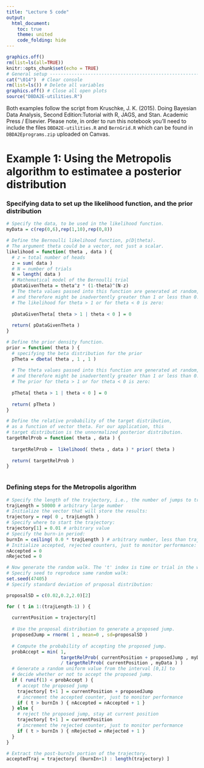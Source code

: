 ```yaml
---
title: "Lecture 5 code"
output:
  html_document:
    toc: true
    theme: united
    code_folding: hide
---
```


```r
graphics.off()
rm(list=ls(all=TRUE))
knitr::opts_chunk$set(echo = TRUE)
# General setup ----------------------------------------------------------------
cat("\014")  # Clear console
rm(list=ls()) # Delete all variables
graphics.off() # Close all open plots
source("DBDA2E-utilities.R")
```

Both examples follow the script from Kruschke, J. K. (2015). Doing Bayesian Data Analysis, Second Edition:\nA Tutorial with R, JAGS, and Stan. Academic Press / Elsevier. Please note, in order to run this notebook you'll need to include the files `DBDA2E-utilities.R` and `BernGrid.R` which can be found in `DBDA2Eprograms.zip` uploaded on Canvas.

# Example 1: Using the Metropolis algorithm to estimatee a posterior distribution

### Specifying data to set up the likelihood function, and the prior distribution

```r


# Specify the data, to be used in the likelihood function.
myData = c(rep(0,6),rep(1,10),rep(0,8))

# Define the Bernoulli likelihood function, p(D|theta).
# The argument theta could be a vector, not just a scalar.
likelihood = function( theta , data ) {
  # z = total number of heads
  z = sum( data )
  # N = number of trials
  N = length( data )
  # Mathematical model of the Bernoulli trial
  pDataGivenTheta = theta^z * (1-theta)^(N-z)
  # The theta values passed into this function are generated at random,
  # and therefore might be inadvertently greater than 1 or less than 0.
  # The likelihood for theta > 1 or for theta < 0 is zero:
  
  pDataGivenTheta[ theta > 1 | theta < 0 ] = 0
  
  return( pDataGivenTheta )
}

# Define the prior density function. 
prior = function( theta ) {
  # specifying the beta distribution for the prior
  pTheta = dbeta( theta , 1 , 1 )
  
  # The theta values passed into this function are generated at random,
  # and therefore might be inadvertently greater than 1 or less than 0.
  # The prior for theta > 1 or for theta < 0 is zero:
  
  pTheta[ theta > 1 | theta < 0 ] = 0
  
  return( pTheta )
}

# Define the relative probability of the target distribution, 
# as a function of vector theta. For our application, this
# target distribution is the unnormalized posterior distribution.
targetRelProb = function( theta , data ) {
  
  targetRelProb =  likelihood( theta , data ) * prior( theta )
  
  return( targetRelProb )
}



```


### Defining steps for the Metropolis algorithm

```r


# Specify the length of the trajectory, i.e., the number of jumps to try:
trajLength = 50000 # arbitrary large number
# Initialize the vector that will store the results:
trajectory = rep( 0 , trajLength )
# Specify where to start the trajectory:
trajectory[1] = 0.01 # arbitrary value
# Specify the burn-in period:
burnIn = ceiling( 0.0 * trajLength ) # arbitrary number, less than trajLength
# Initialize accepted, rejected counters, just to monitor performance:
nAccepted = 0
nRejected = 0

# Now generate the random walk. The 't' index is time or trial in the walk.
# Specify seed to reproduce same random walk:
set.seed(47405)
# Specify standard deviation of proposal distribution:

proposalSD = c(0.02,0.2,2.0)[2]

for ( t in 1:(trajLength-1) ) {
  
  currentPosition = trajectory[t]
  
  # Use the proposal distribution to generate a proposed jump.
  proposedJump = rnorm( 1 , mean=0 , sd=proposalSD )
  
  # Compute the probability of accepting the proposed jump.
  probAccept = min( 1,
                    targetRelProb( currentPosition + proposedJump , myData )
                    / targetRelProb( currentPosition , myData ) )
  # Generate a random uniform value from the interval [0,1] to
  # decide whether or not to accept the proposed jump.
  if ( runif(1) < probAccept ) {
    # accept the proposed jump
    trajectory[ t+1 ] = currentPosition + proposedJump
    # increment the accepted counter, just to monitor performance
    if ( t > burnIn ) { nAccepted = nAccepted + 1 }
  } else {
    # reject the proposed jump, stay at current position
    trajectory[ t+1 ] = currentPosition
    # increment the rejected counter, just to monitor performance
    if ( t > burnIn ) { nRejected = nRejected + 1 }
  }
}

# Extract the post-burnIn portion of the trajectory.
acceptedTraj = trajectory[ (burnIn+1) : length(trajectory) ]
```






